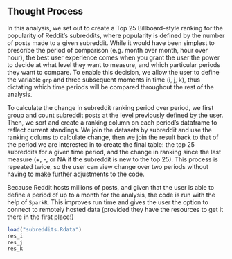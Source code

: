 ## Thought Process

In this analysis, we set out to create a Top 25 Billboard-style ranking for the popularity of Reddit's subreddits, where popularity is defined by the number of posts made to a given subreddit. While it would have been simplest to prescribe the period of comparison (e.g. month over month, hour over hour), the best user experience comes when you grant the user the power to decide at what level they want to measure, and which particular periods they want to compare. To enable this decision, we allow the user to define the variable `grp` and three subsequent moments in time (i, j, k), thus dictating which time periods will be compared throughout the rest of the analysis.

To calculate the change in subreddit ranking period over period, we first group and count subreddit posts at the level previously defined by the user. Then, we sort and create a ranking column on each period's dataframe to reflect current standings. We join the datasets by subreddit and use the ranking colums to calculate change, then we join the result back to that of the period we are interested in to create the final table: the top 25 subreddits for a given time period, and the change in ranking since the last measure (+, -, or NA if the subreddit is new to the top 25). This process is repeated twice, so the user can view change over two periods without having to make further adjustments to the code.

Because Reddit hosts millions of posts, and given that the user is able to define a period of up to a month for the analysis, the code is run with the help of `SparkR`. This improves run time and gives the user the option to connect to remotely hosted data (provided they have the resources to get it there in the first place!)

```r
load("subreddits.Rdata")
res_i
res_j
res_k
```
